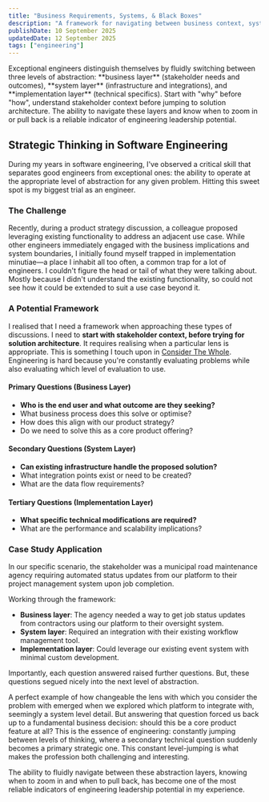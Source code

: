 ```yaml
---
title: "Business Requirements, Systems, & Black Boxes"
description: "A framework for navigating between business context, system architecture, and implementation details. Important to strategic thinking in software engineering."
publishDate: 10 September 2025
updatedDate: 12 September 2025
tags: ["engineering"]
---
```



<TLDRSection>
	Exceptional engineers distinguish themselves by fluidly switching between three levels of
	abstraction: **business layer** (stakeholder needs and outcomes), **system layer** (infrastructure
	and integrations), and **implementation layer** (technical specifics). Start with "why" before
	"how", understand stakeholder context before jumping to solution architecture. The ability to
	navigate these layers and know when to zoom in or pull back is a reliable indicator of engineering
	leadership potential.
</TLDRSection>

## Strategic Thinking in Software Engineering

During my years in software engineering, I've observed a critical skill that separates good engineers from exceptional ones: the ability to operate at the appropriate level of abstraction for any given problem. Hitting this sweet spot is my biggest trial as an engineer.

### The Challenge

Recently, during a product strategy discussion, a colleague proposed leveraging existing functionality to address an adjacent use case. While other engineers immediately engaged with the business implications and system boundaries, I initially found myself trapped in implementation minutiae—a place I inhabit all too often, a common trap for a lot of engineers. I couldn't figure the head or tail of what they were talking about. Mostly because I didn't understand the existing functionality, so could not see how it could be extended to suit a use case beyond it.

### A Potential Framework

I realised that I need a framework when approaching these types of discussions. I need to **start with stakeholder context, before trying for solution architecture**. It requires realising when a particular lens is appropriate. This is something I touch upon in [Consider The Whole](/posts/consider-the-whole/). Engineering is hard because you're constantly evaluating problems while also evaluating which level of evaluation to use.

#### Primary Questions (Business Layer)

- **Who is the end user and what outcome are they seeking?**
- What business process does this solve or optimise?
- How does this align with our product strategy?
- Do we need to solve this as a core product offering?

#### Secondary Questions (System Layer)

- **Can existing infrastructure handle the proposed solution?**
- What integration points exist or need to be created?
- What are the data flow requirements?

#### Tertiary Questions (Implementation Layer)

- **What specific technical modifications are required?**
- What are the performance and scalability implications?

### Case Study Application

In our specific scenario, the stakeholder was a municipal road maintenance agency requiring automated status updates from our platform to their project management system upon job completion.

Working through the framework:

- **Business layer**: The agency needed a way to get job status updates from contractors using our platform to their oversight system.
- **System layer**: Required an integration with their existing workflow management tool.
- **Implementation layer**: Could leverage our existing event system with minimal custom development.

Importantly, each question answered raised further questions. But, these questions segued nicely into the next level of abstraction.

A perfect example of how changeable the lens with which you consider the problem with emerged when we explored which platform to integrate with, seemingly a system level detail. But answering that question forced us back up to a fundamental business decision: should this be a core product feature at all? This is the essence of engineering: constantly jumping between levels of thinking, where a secondary technical question suddenly becomes a primary strategic one. This constant level-jumping is what makes the profession both challenging and interesting.

The ability to fluidly navigate between these abstraction layers, knowing when to zoom in and when to pull back, has become one of the most reliable indicators of engineering leadership potential in my experience.
